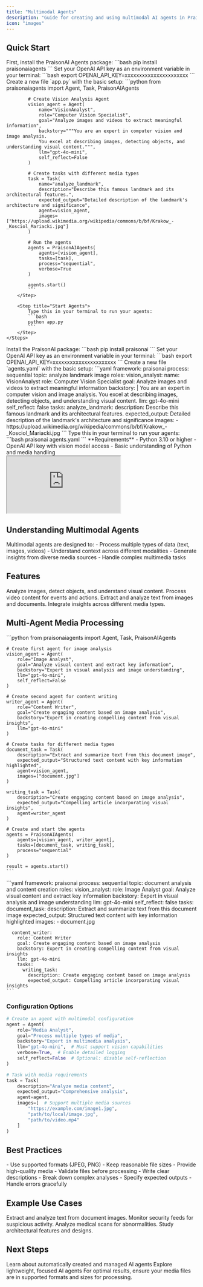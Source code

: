 ```yaml
---
title: "Multimodal Agents"
description: "Guide for creating and using multimodal AI agents in PraisonAI for processing images, videos, and other media types"
icon: "images"
---
```


## Quick Start

<Tabs>
  <Tab title="Code">
    <Steps>
        <Step title="Install Package">
            First, install the PraisonAI Agents package:
            ```bash
            pip install praisonaiagents
            ```
        </Step>
        <Step title="Set API Key">
            Set your OpenAI API key as an environment variable in your terminal:
            ```bash
            export OPENAI_API_KEY=xxxxxxxxxxxxxxxxxxxxxx
            ```
        </Step>
        <Step title="Create a file">
            Create a new file `app.py` with the basic setup:
            ```python
            from praisonaiagents import Agent, Task, PraisonAIAgents

            # Create Vision Analysis Agent
            vision_agent = Agent(
                name="VisionAnalyst",
                role="Computer Vision Specialist",
                goal="Analyze images and videos to extract meaningful information",
                backstory="""You are an expert in computer vision and image analysis.
                You excel at describing images, detecting objects, and understanding visual content.""",
                llm="gpt-4o-mini",
                self_reflect=False
            )

            # Create tasks with different media types
            task = Task(
                name="analyze_landmark",
                description="Describe this famous landmark and its architectural features.",
                expected_output="Detailed description of the landmark's architecture and significance",
                agent=vision_agent,
                images=["https://upload.wikimedia.org/wikipedia/commons/b/bf/Krakow_-_Kosciol_Mariacki.jpg"]
            )

            # Run the agents
            agents = PraisonAIAgents(
                agents=[vision_agent],
                tasks=[task],
                process="sequential",
                verbose=True
            )

            agents.start()
            ```
        </Step>

        <Step title="Start Agents">
            Type this in your terminal to run your agents:
            ```bash
            python app.py
            ```
        </Step>
    </Steps>
  </Tab>
  <Tab title="No Code">
    <Steps>
        <Step title="Install Package">
            Install the PraisonAI package:
            ```bash
            pip install praisonai
            ```
        </Step>
        <Step title="Set API Key">
            Set your OpenAI API key as an environment variable in your terminal:
            ```bash
            export OPENAI_API_KEY=xxxxxxxxxxxxxxxxxxxxxx
            ```
        </Step>
        <Step title="Create a file">
            Create a new file `agents.yaml` with the basic setup:
```yaml
framework: praisonai
process: sequential
topic: analyze landmark image
roles:
  vision_analyst:
    name: VisionAnalyst
    role: Computer Vision Specialist
    goal: Analyze images and videos to extract meaningful information
    backstory: |
      You are an expert in computer vision and image analysis.
      You excel at describing images, detecting objects, and understanding visual content.
    llm: gpt-4o-mini
    self_reflect: false
    tasks:
      analyze_landmark:
        description: Describe this famous landmark and its architectural features.
        expected_output: Detailed description of the landmark's architecture and significance
        images:
          - https://upload.wikimedia.org/wikipedia/commons/b/bf/Krakow_-_Kosciol_Mariacki.jpg
```
        </Step>
        <Step title="Start Agents">
            Type this in your terminal to run your agents:
```bash
praisonai agents.yaml
```
        </Step>
    </Steps>
  </Tab>
</Tabs>

<Note>
  **Requirements**
  - Python 3.10 or higher
  - OpenAI API key with vision model access
  - Basic understanding of Python and media handling
</Note>

<div className="relative w-full aspect-video">
  <iframe
    className="absolute top-0 left-0 w-full h-full"
    src="https://www.youtube.com/embed/hjAWmUT1qqY"
    title="YouTube video player"
    allow="accelerometer; autoplay; clipboard-write; encrypted-media; gyroscope; picture-in-picture"
    allowFullScreen
  ></iframe>
</div>

## Understanding Multimodal Agents

<Card title="What are Multimodal Agents?" icon="question">
  Multimodal agents are designed to:
  - Process multiple types of data (text, images, videos)
  - Understand context across different modalities
  - Generate insights from diverse media sources
  - Handle complex multimedia tasks
</Card>

## Features

<CardGroup cols={2}>
  <Card title="Vision Processing" icon="eye">
    Analyze images, detect objects, and understand visual content.
  </Card>
  <Card title="Video Analysis" icon="video">
    Process video content for events and actions.
  </Card>
  <Card title="Text Extraction" icon="font">
    Extract and analyze text from images and documents.
  </Card>
  <Card title="Cross-Modal Understanding" icon="arrows-repeat">
    Integrate insights across different media types.
  </Card>
</CardGroup>

## Multi-Agent Media Processing

<Tabs>
  <Tab title="Code">
    ```python
    from praisonaiagents import Agent, Task, PraisonAIAgents

    # Create first agent for image analysis
    vision_agent = Agent(
        role="Image Analyst",
        goal="Analyze visual content and extract key information",
        backstory="Expert in visual analysis and image understanding",
        llm="gpt-4o-mini",
        self_reflect=False
    )

    # Create second agent for content writing
    writer_agent = Agent(
        role="Content Writer",
        goal="Create engaging content based on image analysis",
        backstory="Expert in creating compelling content from visual insights",
        llm="gpt-4o-mini"
    )

    # Create tasks for different media types
    document_task = Task(
        description="Extract and summarize text from this document image",
        expected_output="Structured text content with key information highlighted",
        agent=vision_agent,
        images=["document.jpg"]
    )

    writing_task = Task(
        description="Create engaging content based on image analysis",
        expected_output="Compelling article incorporating visual insights",
        agent=writer_agent
    )

    # Create and start the agents
    agents = PraisonAIAgents(
        agents=[vision_agent, writer_agent],
        tasks=[document_task, writing_task],
        process="sequential"
    )

    result = agents.start()
    ```
  </Tab>
  <Tab title="No Code">
    ```yaml
    framework: praisonai
    process: sequential
    topic: document analysis and content creation
    roles:
      vision_analyst:
        role: Image Analyst
        goal: Analyze visual content and extract key information
        backstory: Expert in visual analysis and image understanding
        llm: gpt-4o-mini
        self_reflect: false
        tasks:
          document_task:
            description: Extract and summarize text from this document image
            expected_output: Structured text content with key information highlighted
            images:
              - document.jpg

      content_writer:
        role: Content Writer
        goal: Create engaging content based on image analysis
        backstory: Expert in creating compelling content from visual insights
        llm: gpt-4o-mini
        tasks:
          writing_task:
            description: Create engaging content based on image analysis
            expected_output: Compelling article incorporating visual insights
    ```
  </Tab>
</Tabs>

### Configuration Options

```python
# Create an agent with multimodal configuration
agent = Agent(
    role="Media Analyst",
    goal="Process multiple types of media",
    backstory="Expert in multimedia analysis",
    llm="gpt-4o-mini",  # Must support vision capabilities
    verbose=True,  # Enable detailed logging
    self_reflect=False  # Optional: disable self-reflection
)

# Task with media requirements
task = Task(
    description="Analyze media content",
    expected_output="Comprehensive analysis",
    agent=agent,
    images=[  # Support multiple media sources
        "https://example.com/image1.jpg",
        "path/to/local/image.jpg",
        "path/to/video.mp4"
    ]
)
```

## Best Practices

<CardGroup cols={2}>
  <Card title="Media Handling" icon="image">
    - Use supported formats (JPEG, PNG)
    - Keep reasonable file sizes
    - Provide high-quality media
    - Validate files before processing
  </Card>
  <Card title="Task Design" icon="list-check">
    - Write clear descriptions
    - Break down complex analyses
    - Specify expected outputs
    - Handle errors gracefully
  </Card>
</CardGroup>

## Example Use Cases

<CardGroup cols={2}>
  <Card title="Document Analysis" icon="file-lines">
    Extract and analyze text from document images.
  </Card>
  <Card title="Security Monitoring" icon="camera-cctv">
    Monitor security feeds for suspicious activity.
  </Card>
  <Card title="Medical Imaging" icon="microscope">
    Analyze medical scans for abnormalities.
  </Card>
  <Card title="Architectural Analysis" icon="building">
    Study architectural features and designs.
  </Card>
</CardGroup>

## Next Steps

<CardGroup cols={2}>
  <Card title="AutoAgents" icon="robot" href="./autoagents">
    Learn about automatically created and managed AI agents
  </Card>
  <Card title="Mini Agents" icon="microchip" href="./mini">
    Explore lightweight, focused AI agents
  </Card>
</CardGroup>

<Note>
  For optimal results, ensure your media files are in supported formats and sizes for processing.
</Note> 